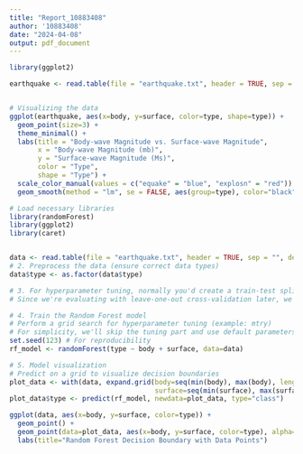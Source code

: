```yaml
---
title: "Report_10883408"
author: '10883408'
date: "2024-04-08"
output: pdf_document
---
```


```r

library(ggplot2)

earthquake <- read.table(file = "earthquake.txt", header = TRUE, sep = "", dec = ".")


# Visualizing the data
ggplot(earthquake, aes(x=body, y=surface, color=type, shape=type)) +
  geom_point(size=3) +
  theme_minimal() +
  labs(title = "Body-wave Magnitude vs. Surface-wave Magnitude",
       x = "Body-wave Magnitude (mb)",
       y = "Surface-wave Magnitude (Ms)",
       color = "Type",
       shape = "Type") +
  scale_color_manual(values = c("equake" = "blue", "explosn" = "red")) +
  geom_smooth(method = "lm", se = FALSE, aes(group=type), color="black") 

```



```r
# Load necessary libraries
library(randomForest)
library(ggplot2)
library(caret)


data <- read.table(file = "earthquake.txt", header = TRUE, sep = "", dec = ".")
# 2. Preprocess the data (ensure correct data types)
data$type <- as.factor(data$type)

# 3. For hyperparameter tuning, normally you'd create a train-test split or use cross-validation.
# Since we're evaluating with leave-one-out cross-validation later, we'll skip splitting here.

# 4. Train the Random Forest model
# Perform a grid search for hyperparameter tuning (example: mtry)
# For simplicity, we'll skip the tuning part and use default parameters here
set.seed(123) # For reproducibility
rf_model <- randomForest(type ~ body + surface, data=data)

# 5. Model visualization
# Predict on a grid to visualize decision boundaries
plot_data <- with(data, expand.grid(body=seq(min(body), max(body), length.out=100),
                                    surface=seq(min(surface), max(surface), length.out=100)))
plot_data$type <- predict(rf_model, newdata=plot_data, type="class")

ggplot(data, aes(x=body, y=surface, color=type)) +
  geom_point() +
  geom_point(data=plot_data, aes(x=body, y=surface, color=type), alpha=0.5) +
  labs(title="Random Forest Decision Boundary with Data Points")

```

```r

```


